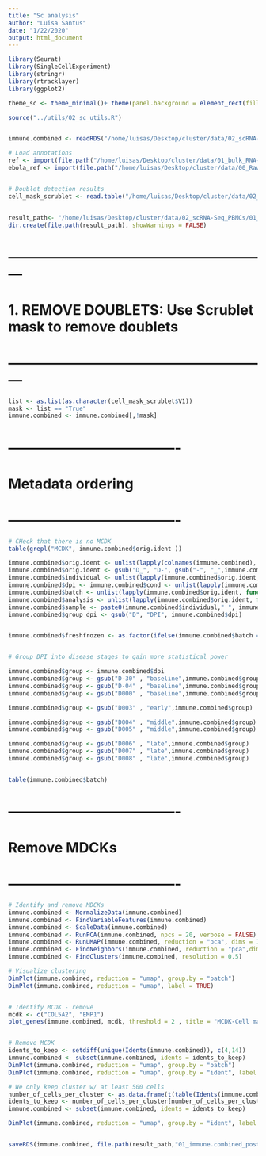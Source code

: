```yaml
---
title: "Sc analysis"
author: "Luisa Santus"
date: "1/22/2020"
output: html_document
---
```


```r
library(Seurat)
library(SingleCellExperiment)
library(stringr)
library(rtracklayer)
library(ggplot2)

theme_sc <- theme_minimal()+ theme(panel.background = element_rect(fill = "white", colour = "grey50"), panel.grid.major = element_blank(), panel.grid.minor = element_blank())+theme(legend.text = element_text(size=18))

source("../utils/02_sc_utils.R")


immune.combined <- readRDS("/home/luisas/Desktop/cluster/data/02_scRNA-Seq_PBMCs/01_scRNA-Seq_inVivo_rhemac10/05_RObjects/01_QC/immune.combined_qc.rds")

# Load annotations
ref <- import(file.path("/home/luisas/Desktop/cluster/data/01_bulk_RNA-Seq_lncRNAs_annotation/03_novel_lncRNAs_list/rheMac10_EBOV_and_novel_genenames.gtf"))
ebola_ref <- import(file.path("/home/luisas/Desktop/cluster/data/00_RawData/pardis_shared_data/sabeti-txnomics/shared-resources/HISAT2/EBOV-Kikwit/KU182905.1.gtf"))


# Doublet detection results 
cell_mask_scrublet <- read.table("/home/luisas/Desktop/cluster/data/02_scRNA-Seq_PBMCs/01_scRNA-Seq_inVivo_rhemac10/05_RObjects/02_DoubletDetection/immune.combined_scrublet_mask.txt")


result_path<- "/home/luisas/Desktop/cluster/data/02_scRNA-Seq_PBMCs/01_scRNA-Seq_inVivo_rhemac10/05_RObjects/03_prep"
dir.create(file.path(result_path), showWarnings = FALSE)

```

# ---------------------------------------------------------
#    1. REMOVE DOUBLETS: Use Scrublet mask to remove doublets 
# ---------------------------------------------------------

```r
list <- as.list(as.character(cell_mask_scrublet$V1))
mask <- list == "True"
immune.combined <- immune.combined[,!mask]
```



# -------------------------------------
#     Metadata ordering 
# -------------------------------------

```r

# CHeck that there is no MCDK 
table(grepl("MCDK", immune.combined$orig.ident ))

immune.combined$orig.ident <- unlist(lapply(colnames(immune.combined), function(x) strsplit(x, ".", fixed = T)[[1]][1]))
immune.combined$orig.ident <- gsub("D_", "D-", gsub("-", "_",immune.combined$orig.ident))
immune.combined$individual <- unlist(lapply(immune.combined$orig.ident, function(x) paste(unlist(str_split(x, "_")[[1]][1]))))
immune.combined$dpi <- immune.combined$cond <- unlist(lapply(immune.combined$orig.ident, function(x) unlist(str_split(x, "_")[[1]][2])))
immune.combined$batch <- unlist(lapply(immune.combined$orig.ident, function(x) unlist(str_split(x, "_")[[1]][3])))
immune.combined$analysis <- unlist(lapply(immune.combined$orig.ident, function(x) unlist(str_split(x, "_")[[1]][4])))
immune.combined$sample <- paste0(immune.combined$individual," ", immune.combined$dpi)
immune.combined$group_dpi <- gsub("D", "DPI", immune.combined$dpi)


immune.combined$freshfrozen <- as.factor(ifelse(immune.combined$batch =="fresh", 0, 1))


# Group DPI into disease stages to gain more statistical power

immune.combined$group <- immune.combined$dpi
immune.combined$group <- gsub("D-30" , "baseline",immune.combined$group)
immune.combined$group <- gsub("D-04" , "baseline",immune.combined$group)
immune.combined$group <- gsub("D000" , "baseline",immune.combined$group)

immune.combined$group <- gsub("D003" , "early",immune.combined$group)

immune.combined$group <- gsub("D004" , "middle",immune.combined$group)
immune.combined$group <- gsub("D005" , "middle",immune.combined$group)

immune.combined$group <- gsub("D006" , "late",immune.combined$group)
immune.combined$group <- gsub("D007" , "late",immune.combined$group)
immune.combined$group <- gsub("D008" , "late",immune.combined$group)


table(immune.combined$batch)

```
# -------------------------------------
#     Remove MDCKs 
# -------------------------------------

```r
# Identify and remove MDCKs 
immune.combined <- NormalizeData(immune.combined)
immune.combined <- FindVariableFeatures(immune.combined)
immune.combined <- ScaleData(immune.combined)
immune.combined <- RunPCA(immune.combined, npcs = 20, verbose = FALSE)
immune.combined <- RunUMAP(immune.combined, reduction = "pca", dims = 1:20)
immune.combined <- FindNeighbors(immune.combined, reduction = "pca",dims = 1:20 )
immune.combined <- FindClusters(immune.combined, resolution = 0.5)

# Visualize clustering
DimPlot(immune.combined, reduction = "umap", group.by = "batch")
DimPlot(immune.combined, reduction = "umap", label = TRUE)


# Identify MCDK - remove
mcdk <- c("COL5A2", "EMP1")
plot_genes(immune.combined, mcdk, threshold = 2 , title = "MCDK-Cell markers expression", col = "#CA4866")


# Remove MCDK 
idents_to_keep <- setdiff(unique(Idents(immune.combined)), c(4,14))
immune.combined <- subset(immune.combined, idents = idents_to_keep)
DimPlot(immune.combined, reduction = "umap", group.by = "batch")
DimPlot(immune.combined, reduction = "umap", group.by = "ident", label = TRUE)

# We only keep cluster w/ at least 500 cells
number_of_cells_per_cluster <- as.data.frame(t(table(Idents(immune.combined))))
idents_to_keep <- number_of_cells_per_cluster[number_of_cells_per_cluster$Freq> 500, ]$Var2
immune.combined <- subset(immune.combined, idents = idents_to_keep)

DimPlot(immune.combined, reduction = "umap", group.by = "ident", label = TRUE)


saveRDS(immune.combined, file.path(result_path,"01_immune.combined_post_scrublet_mdkremoved.rds"))
```


